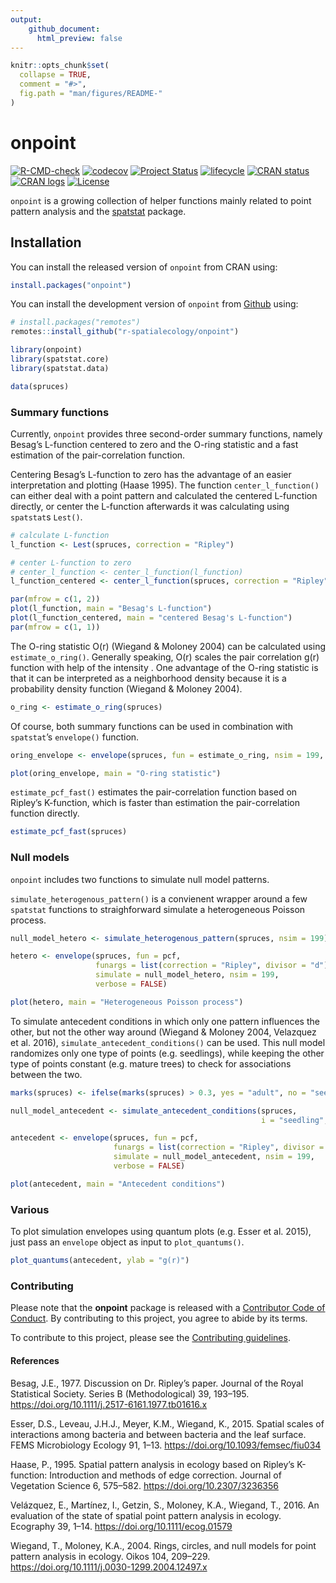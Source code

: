 ```yaml
---
output: 
    github_document:
      html_preview: false
---
```


<!-- README.md is generated from README.Rmd. Please edit that file -->

```r
knitr::opts_chunk$set(
  collapse = TRUE,
  comment = "#>",
  fig.path = "man/figures/README-"
)
```

# onpoint

<!-- badges: start -->

[![R-CMD-check](https://github.com/r-spatialecology/onpoint/actions/workflows/R-CMD-check.yaml/badge.svg)](https://github.com/r-spatialecology/onpoint/actions/workflows/R-CMD-check.yaml)
[![codecov](https://codecov.io/gh/r-spatialecology/onpoint/branch/main/graph/badge.svg?token=RkgCfHnPyf)](https://codecov.io/gh/r-spatialecology/onpoint)
[![Project Status](https://www.repostatus.org/badges/latest/active.svg)](https://www.repostatus.org/#active)
[![lifecycle](https://img.shields.io/badge/lifecycle-stable-brightgreen.svg)](https://www.tidyverse.org/lifecycle/#stable)
[![CRAN status](https://www.r-pkg.org/badges/version/onpoint)](https://CRAN.R-project.org/package=onpoint)
[![CRAN logs](http://cranlogs.r-pkg.org/badges/grand-total/onpoint)](http://cran.rstudio.com/web/packages/onpoint/index.html)
[![License](https://img.shields.io/badge/License-GPLv3-blue.svg)](https://www.gnu.org/licenses/gpl-3.0)

<!-- badges: end -->

`onpoint` is a growing collection of helper functions mainly related to point pattern analysis and the  [spatstat](http://spatstat.org/) package.

## Installation

You can install the released version of `onpoint` from CRAN using:

```r
install.packages("onpoint")
```

You can install the development version of `onpoint` from [Github](https://github.com/r-spatialecology/onpoint) using:

```r
# install.packages("remotes")
remotes::install_github("r-spatialecology/onpoint")
```

```r
library(onpoint)
library(spatstat.core)
library(spatstat.data)

data(spruces)
```

### Summary functions 

Currently, `onpoint` provides three second-order summary functions, namely Besag's L-function centered to zero and the O-ring statistic and a fast estimation of the pair-correlation function. 

Centering Besag's L-function to zero has the advantage of an easier interpretation and plotting (Haase 1995). The function `center_l_function()` can either deal with a point pattern and calculated the centered L-function directly, or center the L-function afterwards it was calculating using `spatstat`s `Lest()`.

```r
# calculate L-function
l_function <- Lest(spruces, correction = "Ripley")

# center L-function to zero
# center_l_function <- center_l_function(l_function)
l_function_centered <- center_l_function(spruces, correction = "Ripley")
```

```r
par(mfrow = c(1, 2))
plot(l_function, main = "Besag's L-function")
plot(l_function_centered, main = "centered Besag's L-function")
par(mfrow = c(1, 1))
```

The O-ring statistic O(r) (Wiegand & Moloney 2004) can be calculated using `estimate_o_ring()`. Generally speaking, O(r) scales the pair correlation g(r) function with help of the intensity \eqn{\lambda}. One advantage of the O-ring statistic is that it can be interpreted as a neighborhood density because it is a probability density function (Wiegand & Moloney 2004).

```r
o_ring <- estimate_o_ring(spruces)
```

Of course, both summary functions can be used in combination with `spatstat`'s `envelope()` function.

```r
oring_envelope <- envelope(spruces, fun = estimate_o_ring, nsim = 199, verbose = FALSE)
```

```r
plot(oring_envelope, main = "O-ring statistic")
```

`estimate_pcf_fast()` estimates the pair-correlation function based on Ripley's K-function, which is faster than estimation the pair-correlation function directly.

```r
estimate_pcf_fast(spruces)
```

### Null models 

`onpoint` includes two functions to simulate null model patterns. 

`simulate_heterogenous_pattern()` is a convienent wrapper around a few `spatstat` functions to straighforward simulate a heterogeneous Poisson process.

```r
null_model_hetero <- simulate_heterogenous_pattern(spruces, nsim = 199)

hetero <- envelope(spruces, fun = pcf, 
                   funargs = list(correction = "Ripley", divisor = "d"),
                   simulate = null_model_hetero, nsim = 199, 
                   verbose = FALSE)
```

```r
plot(hetero, main = "Heterogeneous Poisson process")
```

To simulate antecedent conditions in which only one pattern influences the other, but not the other way around (Wiegand & Moloney 2004, Velazquez et al. 2016), `simulate_antecedent_conditions()` can be used. This null model randomizes only one type of points (e.g. seedlings), while keeping the other type of points constant (e.g. mature trees) to check for associations between the two.

```r
marks(spruces) <- ifelse(marks(spruces) > 0.3, yes = "adult", no = "seedling")

null_model_antecedent <- simulate_antecedent_conditions(spruces, 
                                                        i = "seedling", j = "adult", nsim = 199)

antecedent <- envelope(spruces, fun = pcf, 
                       funargs = list(correction = "Ripley", divisor = "d"),
                       simulate = null_model_antecedent, nsim = 199, 
                       verbose = FALSE)
```

```r
plot(antecedent, main = "Antecedent conditions")
```

### Various

To plot simulation envelopes using quantum plots (e.g. Esser et al. 2015), just pass an `envelope` object as input to `plot_quantums()`.

```r
plot_quantums(antecedent, ylab = "g(r)")
```

### Contributing

Please note that the **onpoint** package is released with a [Contributor Code of Conduct](CODE_OF_CONDUCT.md). By contributing to this project, you agree to abide by its terms.

To contribute to this project, please see the [Contributing guidelines](CONTRIBUTING.md).

#### References
Besag, J.E., 1977. Discussion on Dr. Ripley’s paper. Journal of the Royal Statistical Society. Series B (Methodological) 39, 193–195. <https://doi.org/10.1111/j.2517-6161.1977.tb01616.x>

Esser, D.S., Leveau, J.H.J., Meyer, K.M., Wiegand, K., 2015. Spatial scales of interactions among bacteria and between bacteria and the leaf surface. FEMS Microbiology Ecology 91, 1–13. <https://doi.org/10.1093/femsec/fiu034>

Haase, P., 1995. Spatial pattern analysis in ecology based on Ripley’s K-function: Introduction and methods of edge correction. Journal of Vegetation Science 6, 575–582. <https://doi.org/10.2307/3236356>

Velázquez, E., Martínez, I., Getzin, S., Moloney, K.A., Wiegand, T., 2016. An evaluation of the state of spatial point pattern analysis in ecology. Ecography 39, 1–14. <https://doi.org/10.1111/ecog.01579>

Wiegand, T., Moloney, K.A., 2004. Rings, circles, and null models for point pattern analysis in ecology. Oikos 104, 209–229. <https://doi.org/10.1111/j.0030-1299.2004.12497.x>

